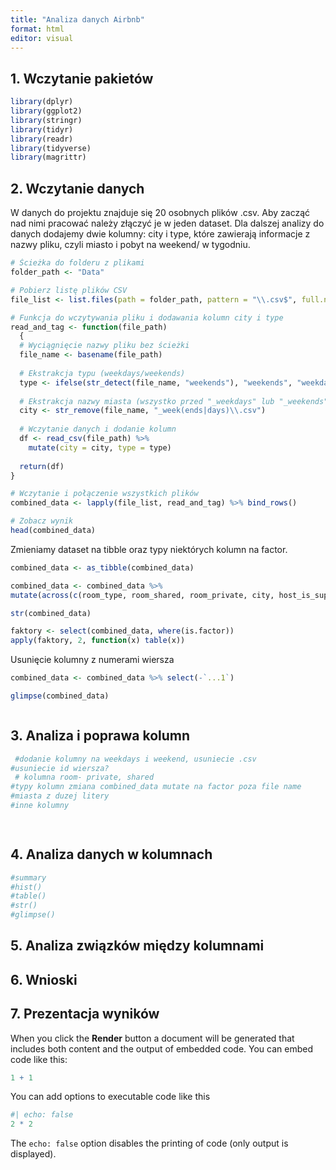 ```yaml
---
title: "Analiza danych Airbnb"
format: html
editor: visual
---
```


## 1. Wczytanie pakietów

```r
library(dplyr)
library(ggplot2)
library(stringr)
library(tidyr)
library(readr)
library(tidyverse)
library(magrittr)
```

## 2. Wczytanie danych

W danych do projektu znajduje się 20 osobnych plików .csv. Aby zacząć nad nimi pracować należy złączyć je w jeden dataset. Dla dalszej analizy do danych dodajemy dwie kolumny: city i type, które zawierają informacje z nazwy pliku, czyli miasto i pobyt na weekend/ w tygodniu.

```r

# Ścieżka do folderu z plikami
folder_path <- "Data"  

# Pobierz listę plików CSV
file_list <- list.files(path = folder_path, pattern = "\\.csv$", full.names = TRUE)

# Funkcja do wczytywania pliku i dodawania kolumn city i type
read_and_tag <- function(file_path) 
  {
  # Wyciągnięcie nazwy pliku bez ścieżki
  file_name <- basename(file_path)
  
  # Ekstrakcja typu (weekdays/weekends)
  type <- ifelse(str_detect(file_name, "weekends"), "weekends", "weekdays")
  
  # Ekstrakcja nazwy miasta (wszystko przed "_weekdays" lub "_weekends")
  city <- str_remove(file_name, "_week(ends|days)\\.csv")
  
  # Wczytanie danych i dodanie kolumn
  df <- read_csv(file_path) %>%
    mutate(city = city, type = type)
  
  return(df)
}

# Wczytanie i połączenie wszystkich plików
combined_data <- lapply(file_list, read_and_tag) %>% bind_rows()

# Zobacz wynik
head(combined_data)

```

Zmieniamy dataset na tibble oraz typy niektórych kolumn na factor.

```r
combined_data <- as_tibble(combined_data)

combined_data <- combined_data %>%
mutate(across(c(room_type, room_shared, room_private, city, host_is_superhost, type), as.factor))

str(combined_data)
```

```r
faktory <- select(combined_data, where(is.factor))
apply(faktory, 2, function(x) table(x))
```

Usunięcie kolumny z numerami wiersza
```r
combined_data <- combined_data %>% select(-`...1`)

```

```r
glimpse(combined_data)
```

```r

```

## 3. Analiza i poprawa kolumn

```r
 #dodanie kolumny na weekdays i weekend, usuniecie .csv
#usuniecie id wiersza?
 # kolumna room- private, shared
#typy kolumn zmiana combined_data mutate na factor poza file name 
#miasta z duzej litery 
#inne kolumny

  
```

## 4. Analiza danych w kolumnach

```r
#summary
#hist()
#table()
#str()
#glimpse()
```

## 5. Analiza związków między kolumnami

## 6. Wnioski

## 7. Prezentacja wyników

When you click the **Render** button a document will be generated that includes both content and the output of embedded code. You can embed code like this:

```r
1 + 1
```

You can add options to executable code like this

```r
#| echo: false
2 * 2
```

The `echo: false` option disables the printing of code (only output is displayed).
